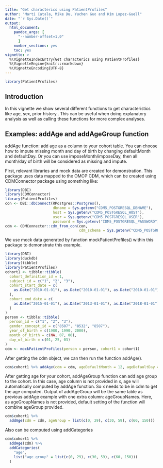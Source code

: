 ```yaml
---
title: "Get characterics using PatientProfiles"
author: "Marti Catala, Mike Du, Yuchen Guo and Kim Lopez-Guell"
date: "`r Sys.Date()`"
output: 
  html_document:
    pandoc_args: [
      "--number-offset=1,0"
      ]
    number_sections: yes
    toc: yes
vignette: >
  %\VignetteIndexEntry{Get characterics using PatientProfiles}
  %\VignetteEngine{knitr::rmarkdown}
  %\VignetteEncoding{UTF-8}
---
```


```r
library(PatientProfiles)
```

## Introduction

In this vignette we show several different functions to get characteristics like age, sex, prior history.. This can be useful when doing explanatory analysis as well as calling these functions for more complex analyses.


## Examples: addAge and addAgeGroup function

addAge function: add age as a column to your cohort table. You can choose how to impute missing month and day of birth by changing defaultMonth and defaultDay. Or you can use imposeMonth/imposeDay, then all month/day of birth will be considered as missing and impute.

First, relevant libraries and mock data are created for demonstration. This package uses data mapped to the OMOP CDM, which can be created using CDMConnector package using something like:

```r
library(DBI)
library(CDMConnector)
library(PatientProfiles)
con <- DBI::dbConnect(RPostgres::Postgres(),
                      dbname = Sys.getenv("CDM5_POSTGRESQL_DBNAME"),
                      host = Sys.getenv("CDM5_POSTGRESQL_HOST"),
                      user = Sys.getenv("CDM5_POSTGRESQL_USER"),
                      password = Sys.getenv("CDM5_POSTGRESQL_PASSWORD"))
cdm <- CDMConnector::cdm_from_con(con,
                                  cdm_schema = Sys.getenv("CDM5_POSTGRESQL_CDM_SCHEMA"))
```
We use mock data generated by function mockPatientProfiles() within this package to demonstrate this example.
```r
library(DBI)
library(duckdb)
library(tibble)
library(PatientProfiles)
cohort1 <- tibble::tibble(
  cohort_definition_id = 1,
  subject_id = c("1", "2", "3"),
  cohort_start_date = c(
    as.Date("2010-01-01"), as.Date("2010-01-01"), as.Date("2010-01-01")
  ),
  cohort_end_date = c(
    as.Date("2015-01-01"), as.Date("2013-01-01"), as.Date("2018-01-01")
  )
)
person <- tibble::tibble(
  person_id = c("1", "2", "3"),
  gender_concept_id = c("8507", "8532", "8507"),
  year_of_birth = c(1980, 1990, 2000),
  month_of_birth = c(NA, 07, 08),
  day_of_birth = c(01, 25, 03)
)
cdm <- mockPatientProfiles(person = person, cohort1 = cohort1)
```
After getting the cdm object, we can then run the function addAge().
```r
cdm$cohort1 %>% addAge(cdm = cdm, ageDefaultMonth = 12, ageDefaultDay = 3)
```
After getting age for your cohort, addAgeGroup function can add age group to the cohort. In this case, age column is not provided in x, age will automatically computed by addAge function. So x needs to be in cdm to get the age computed. Output of addAgeGroup will be the same table as previous addAge example with one extra column: ageGroupNames. Here, as ageGroupNames is not provided, default setting of the function will combine ageGroup provided.
```r
cdm$cohort1 %>% 
  addAge(cdm = cdm, ageGroup = list(c(0, 29), c(30, 59), c(60, 150)))
```
Also can be computed using addCategories
```r
cdm$cohort1 %>%
  addAge(cdm) %>%
  addCategories(
    "age",
    list("age_group" = list(c(0, 29), c(30, 59), c(60, 150)))
  )
```
